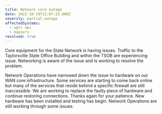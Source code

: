 ```yaml
---
title: Network core outage
date: 2022-10-19T11:07:23.000Z
severity: partial-outage
affectedSystems:
  - ugrc api
  - mapserv
resolved: true
---
```



Core equipment for the State Network is having issues. Traffic to the Taylorsville State Office Building and within the TSOB are experiencing issue. Networking is aware of the issue and is working to resolve the problem.

<Update date="2022-10-19T13:23:00.000Z">
  Network Operations have narrowed down the issue to hardware on our WAN core infrastructure. Some services are starting
  to come back online but many of the services that reside behind a specific firewall are still inaccessible. We are
  working to replace the faulty piece of hardware and continue restoring connections. Thanks again for your patience.
</Update>

<Update date="2022-10-19T14:50:00.000Z">
  New hardware has been installed and testing has begin. Network Operations are still working through some issues.
</Update>
